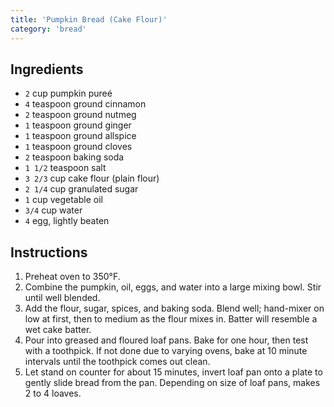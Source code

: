 ```yaml
---
title: 'Pumpkin Bread (Cake Flour)'
category: 'bread'
---
```


## Ingredients

- `2` cup pumpkin pureé
- `4` teaspoon ground cinnamon
- `2` teaspoon ground nutmeg
- `1` teaspoon ground ginger
- `1` teaspoon ground allspice
- `1` teaspoon ground cloves
- `2` teaspoon baking soda
- `1 1/2` teaspoon salt
- `3 2/3` cup cake flour (plain flour)
- `2 1/4` cup granulated sugar
- `1` cup vegetable oil
- `3/4` cup water
- `4` egg, lightly beaten

## Instructions

1. Preheat oven to 350°F.
2. Combine the pumpkin, oil, eggs, and water into a large mixing bowl. Stir until well blended.
3. Add the flour, sugar, spices, and baking soda. Blend well; hand-mixer on low at first, then to medium as the flour mixes in. Batter will resemble a wet cake batter.
4. Pour into greased and floured loaf pans. Bake for one hour, then test with a toothpick. If not done due to varying ovens, bake at 10 minute intervals until the toothpick comes out clean.
5. Let stand on counter for about 15 minutes, invert loaf pan onto a plate to gently slide bread from the pan. Depending on size of loaf pans, makes 2 to 4 loaves.